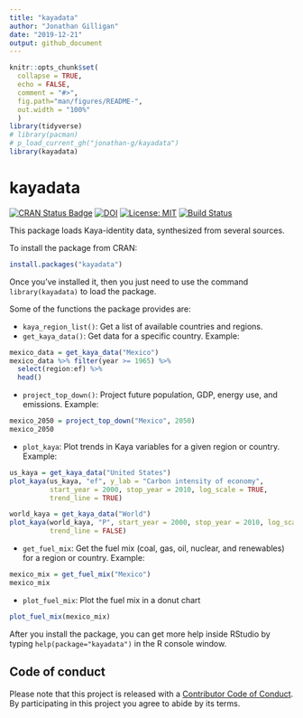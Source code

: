 ```yaml
---
title: "kayadata"
author: "Jonathan Gilligan"
date: "2019-12-21"
output: github_document
---
```

```r
knitr::opts_chunk$set(
  collapse = TRUE,
  echo = FALSE, 
  comment = "#>",
  fig.path="man/figures/README-",
  out.width = "100%"
  )
library(tidyverse)
# library(pacman)
# p_load_current_gh("jonathan-g/kayadata")
library(kayadata)
```
# kayadata

<!-- badges: start -->
[![CRAN Status Badge](https://www.r-pkg.org/badges/version-last-release/kayadata)](https://cran.r-project.org/package=kayadata)
[![DOI](https://zenodo.org/badge/108232691.svg)](https://zenodo.org/badge/latestdoi/108232691)
[![License: MIT](https://img.shields.io/badge/License-MIT-yellow.svg)](https://opensource.org/licenses/MIT)
[![Build Status](https://travis-ci.org/jonathan-g/kayadata.svg?branch=master)](https://github.com/jonathan-g/kayadata/commits/master)
<!-- badges: end -->

This package loads Kaya-identity data, synthesized from several sources.

To install the package from CRAN:
```r
install.packages("kayadata")
```
Once you've installed it, then you just need to use the command 
`library(kayadata)` to load the package.

Some of the functions the package provides are:

* `kaya_region_list()`: Get a list of available countries and regions.
* `get_kaya_data()`: Get data for a specific country. 
  Example: 
```r
mexico_data = get_kaya_data("Mexico") 
mexico_data %>% filter(year >= 1965) %>% 
  select(region:ef) %>%
  head()
```
* `project_top_down()`: Project future population, GDP, energy use, and 
  emissions. 
  Example: 
```r
mexico_2050 = project_top_down("Mexico", 2050)
mexico_2050
```
* `plot_kaya`: Plot trends in Kaya variables for a given region or country.
  Example:
```r
us_kaya = get_kaya_data("United States")
plot_kaya(us_kaya, "ef", y_lab = "Carbon intensity of economy",
          start_year = 2000, stop_year = 2010, log_scale = TRUE,
          trend_line = TRUE)
```
```r
world_kaya = get_kaya_data("World")
plot_kaya(world_kaya, "P", start_year = 2000, stop_year = 2010, log_scale = FALSE,
          trend_line = FALSE)
```
* `get_fuel_mix`: Get the fuel mix (coal, gas, oil, nuclear, and renewables) 
  for a region or country. 
  Example: 
```r
mexico_mix = get_fuel_mix("Mexico")
mexico_mix
```
* `plot_fuel_mix`: Plot the fuel mix in a donut chart
```r
plot_fuel_mix(mexico_mix)
```

After you install the package, you can get more help inside RStudio by typing 
`help(package="kayadata")` in the R console window.

## Code of conduct

Please note that this project is released with a [Contributor Code of
Conduct](https://jonathan-g.github.io/kayadata/CODE_OF_CONDUCT.html). By
participating in this project you agree to abide by its terms.

